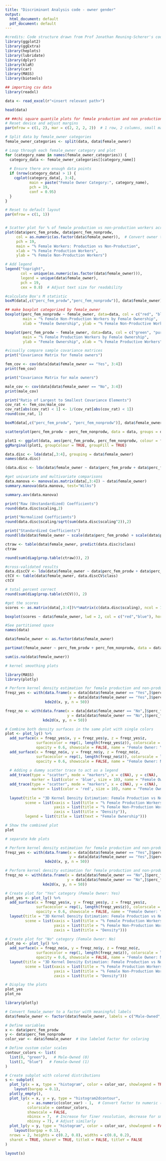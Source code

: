 ---
title: "Discriminant Analysis code - owner gender"
output:
  html_document: default
  pdf_document: default
---
```{r}
#credits: Code structure drawn from Prof Jonathan Reuning-Scherer's code (Yale University)
library(ggplot2)
library(ggExtra)
library(heplots)
library(lubridate)
library(dplyr)
library(klaR)
library(car)
library(MASS)
library(biotools)
```


```{r}
## importing csv data
library(readxl)

data <- read_excel(r"<insert relevant path>")

head(data)

```

```{r}
## ##chi square quantile plots for female production and non production workers - raw data by gender of owner
# Reset device and adjust margins
par(mfrow = c(1, 2), mar = c(2, 2, 2, 2))  # 1 row, 2 columns, small margins

# Split data by female_owner categories
female_owner_categories <- split(data, data$female_owner)

# Loop through each female_owner category and plot
for (category_name in names(female_owner_categories)) {
  category_data <- female_owner_categories[[category_name]]
  
  # Ensure there are enough data points
  if (nrow(category_data) > 1) {
    cqplot(category_data[, 3:4], 
           main = paste("Female Owner Category:", category_name), 
           pch = 19, 
           conf = 0.95)
  }
}

# Reset to default layout
par(mfrow = c(1, 1))



```


```{r}
# Scatter plot for % of female production vs non-production workers across regions
plot(data$perc_fem_prodw, data$perc_fem_nonprodw, 
     col = as.numeric(as.factor(data$female_owner)),  # Convert owner to numeric for colors
     pch = 19, 
     main = "% Female Workers: Production vs Non-Production", 
     xlab = "% Female Production Workers", 
     ylab = "% Female Non-Production Workers")

# Add legend
legend("topright", 
       col = unique(as.numeric(as.factor(data$female_owner))), 
       legend = unique(data$female_owner), 
       pch = 19, 
       cex = 0.8)  # Adjust text size for readability

```

```{r}
#calculate Box's M statistic
boxM(data[,c("perc_fem_prodw","perc_fem_nonprodw")], data$female_owner)
```
```{r}
## make boxplot categorized by female_owner
boxplot(perc_fem_nonprodw ~ female_owner, data=data, col = c("red", "blue"), horizontal = TRUE, 
        main = "% Female Non-Production Workers by Female Ownership", 
        xlab = "Female Ownership", ylab = "% Female Non-Productive Workers", cex.axis = 0.5)

boxplot(perc_fem_prodw ~ female_owner, data=data, col = c("green", "purple"), horizontal = TRUE, 
        main = "% Female Production Workers by Female Ownership", 
        ylab = "Female Ownership", xlab = "% Female Productive Workers",cex.axis=0.5)

```

```{r}
#visually compare sample covariance matrices
print("Covariance Matrix for female owners")

fem_cov <- cov(data[data$female_owner == "Yes", 3:4])
print(fem_cov)

print("Covariance Matrix for male owners")

male_cov <- cov(data[data$female_owner == "No", 3:4])
print(male_cov)

```
```{r}
print("Ratio of Largest to Smallest Covariance Elements")
cov_rat <- fem_cov/male_cov
cov_rat[abs(cov_rat) < 1] <- 1/(cov_rat[abs(cov_rat) < 1])
round(cov_rat, 1)
```
```{r}
boxM(data[,c("perc_fem_prodw", "perc_fem_nonprodw")], data$female_owner)
```
```{r}
scatterplot(perc_fem_prodw ~ perc_fem_nonprodw, data = data, groups = data$female_owner, smooth = F, regLine = F, ellipse = T)

plot1 <- ggplot(data, aes(perc_fem_prodw, perc_fem_nonprodw, colour = female_owner)) + geom_point()
ggMarginal(plot1, groupColour = TRUE, groupFill = TRUE)
```
```{r}
data.disc <- lda(data[,3:4], grouping = data$female_owner)
names(data.disc)
```

```{r}
(data.disc <- lda(data$female_owner ~ data$perc_fem_prodw + data$perc_fem_nonprodw, prior = c(.5,.5)))
```
```{r}
#get univariate and multivariate comparisons
data.manova <- manova(as.matrix(data[,3:4]) ~ data$female_owner)
summary.manova(data.manova, test="Wilks")
```
```{r}
summary.aov(data.manova)
```
```{r}
print("Raw (Unstandardized) Coefficients")
round(data.disc$scaling,2)
```
```{r}
print("Normalized Coefficients")
round(data.disc$scaling/sqrt(sum(data.disc$scaling^2)),2)
```

```{r}
print("Standardized Coefficients")
round(lda(data$female_owner ~ scale(data$perc_fem_prodw) + scale(data$perc_fem_nonprodw), prior = c(.5,.5))$scaling,2)
```
```{r}
ctraw <- table(data$female_owner, predict(data.disc)$class)
ctraw
```
```{r}
round(sum(diag(prop.table(ctraw))), 2)
```

```{r}
#cross-validated results
data.discCV <- lda(data$female_owner ~ data$perc_fem_prodw + data$perc_fem_nonprodw, CV = TRUE)
ctCV <- table(data$female_owner, data.discCV$class)
ctCV
```
```{r}
# total percent correct
round(sum(diag(prop.table(ctCV))), 2)
```

```{r}
#get the scores
scores <- as.matrix(data[,3:4])%*%matrix(c(data.disc$scaling), ncol = 1)

boxplot(scores ~ data$female_owner, lwd = 2, col = c("red","blue"), horizontal = T, main="Discriminant Scores by Gender of Owner")
```
```{r}
#See partitioned space
names(data)
```

```{r}
data$female_owner <- as.factor(data$female_owner)

```

```{r}
partimat(female_owner ~ perc_fem_prodw + perc_fem_nonprodw, data = data, method = "lda")
```

```{r}
sum(is.na(data$female_owner))

```

```{r}

# kernel smoothing plots

library(MASS)
library(plotly)

# Perform kernel density estimation for female production and non-production workers for both categories
freqz_yes <- with(data.frame(x = data[data$female_owner == "Yes",]$perc_fem_prodw, 
                             y = data[data$female_owner == "Yes",]$perc_fem_nonprodw),
                  kde2d(x, y, n = 50))

freqz_no <- with(data.frame(x = data[data$female_owner == "No",]$perc_fem_prodw, 
                            y = data[data$female_owner == "No",]$perc_fem_nonprodw),
                 kde2d(x, y, n = 50))

# Combine both density surfaces in the same plot with single colors
plot <- plot_ly() %>%
  add_surface(x = freqz_yes$x, y = freqz_yes$y, z = freqz_yes$z, 
              surfacecolor = rep(1, length(freqz_yes$z)), colorscale = list(c(0, 1), c('blue', 'blue')),
              opacity = 0.6, showscale = FALSE, name = "Female Owner: Yes") %>%
  add_surface(x = freqz_no$x, y = freqz_no$y, z = freqz_no$z, 
              surfacecolor = rep(1, length(freqz_no$z)), colorscale = list(c(0, 1), c('red', 'red')),
              opacity = 0.6, showscale = FALSE, name = "Female Owner: No") %>%
  
  # Adding a dummy scatter trace to act as a legend
  add_trace(type = "scatter", mode = "markers", x = c(NA), y = c(NA), 
            marker = list(color = 'blue', size = 10), name = "Female Owner: Yes") %>%
  add_trace(type = "scatter", mode = "markers", x = c(NA), y = c(NA), 
            marker = list(color = 'red', size = 10), name = "Female Owner: No") %>%
  
  layout(title = "3D Kernel Density Estimation: Female Production vs Non-Production Workers",
         scene = list(xaxis = list(title = "% Female Production Workers"),
                      yaxis = list(title = "% Female Non-Production Workers"),
                      zaxis = list(title = "Density")),
         legend = list(title = list(text = "Female Ownership")))

# Show the combined plot
plot


```

```{r}
# separate kde plots

# Perform kernel density estimation for female production and non-production workers for "Yes" category
freqz_yes <- with(data.frame(x = data[data$female_owner == "Yes",]$perc_fem_prodw, 
                             y = data[data$female_owner == "Yes",]$perc_fem_nonprodw),
                  kde2d(x, y, n = 50))

# Perform kernel density estimation for female production and non-production workers for "No" category
freqz_no <- with(data.frame(x = data[data$female_owner == "No",]$perc_fem_prodw, 
                            y = data[data$female_owner == "No",]$perc_fem_nonprodw),
                 kde2d(x, y, n = 50))

# Create plot for "Yes" category (Female Owner: Yes)
plot_yes <- plot_ly() %>%
  add_surface(x = freqz_yes$x, y = freqz_yes$y, z = freqz_yes$z, 
              surfacecolor = rep(1, length(freqz_yes$z)), colorscale = list(c(0, 1), c('blue', 'blue')),
              opacity = 0.6, showscale = FALSE, name = "Female Owner: Yes") %>%
  layout(title = "3D Kernel Density Estimation: Female Production vs Non-Production (Yes)",
         scene = list(xaxis = list(title = "% Female Production Workers"),
                      yaxis = list(title = "% Female Non-Production Workers"),
                      zaxis = list(title = "Density")))

# Create plot for "No" category (Female Owner: No)
plot_no <- plot_ly() %>%
  add_surface(x = freqz_no$x, y = freqz_no$y, z = freqz_no$z, 
              surfacecolor = rep(1, length(freqz_no$z)), colorscale = list(c(0, 1), c('red', 'red')),
              opacity = 0.6, showscale = FALSE, name = "Female Owner: No") %>%
  layout(title = "3D Kernel Density Estimation: Female Production vs Non-Production (No)",
         scene = list(xaxis = list(title = "% Female Production Workers"),
                      yaxis = list(title = "% Female Non-Production Workers"),
                      zaxis = list(title = "Density")))

# Display the plots
plot_yes
plot_no

```
```{r}

library(plotly)

# Convert female_owner to a factor with meaningful labels
data$female_owner <- factor(data$female_owner, labels = c("Male-Owned", "Female-Owned"))

# Define variables
x <- data$perc_fem_prodw
y <- data$perc_fem_nonprodw
color_var <- data$female_owner  # Use labeled factor for coloring

# Define custom color scales
contour_colors <- list(
  list(0, "green"),   # Male-Owned (0)
  list(1, "blue")   # Female-Owned (1)
)

# Create subplot with colored distributions
s <- subplot(
  plot_ly(x = x, type = "histogram", color = color_var, showlegend = TRUE) %>% 
    layout(bargap = 0.1),
  plotly_empty(),
  plot_ly(x = x, y = y, type = "histogram2dcontour", 
          z = as.numeric(color_var) - 1,  # Convert factor to numeric (0 or 1)
          colorscale = contour_colors, 
          showscale = FALSE,
          nbinsx = 7,  # Increase for finer resolution, decrease for smoother contours
          nbinsy = 7), # Adjust similarly
  plot_ly(y = y, type = "histogram", color = color_var, showlegend = FALSE) %>% 
    layout(bargap = 0.1),
  nrows = 2, heights = c(0.2, 0.8), widths = c(0.8, 0.2),
  shareX = TRUE, shareY = TRUE, titleX = FALSE, titleY = FALSE
) 

layout(s)



```

